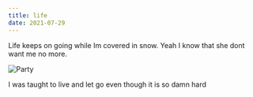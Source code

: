 ```yaml
---
title: life
date: 2021-07-29
---
```

Life keeps on going while Im covered in snow. Yeah I know that she dont want me no more.

![Party](./party.jpg)

I was taught to live and let go even though it is so damn hard



